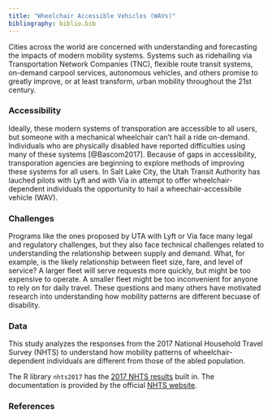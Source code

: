 ```yaml
---
title: "Wheelchair Accessible Vehicles (WAVs)"
bibliography: biblio.bib
---
```


Cities across the world are concerned with understanding and forecasting the impacts of modern mobility systems. Systems such as ridehailing via Transportation Network Companies (TNC), flexible route transit systems, on-demand carpool services, autonomous vehicles, and others promise to greatly improve, or at least transform, urban mobility throughout the 21st century.

### Accessibility
Ideally, these modern systems of transporation are accessible to all users, but someone with a mechanical wheelchair can't hail a ride on-demand. Individuals who are physically disabled have reported difficulties using many of these systems [@Bascom2017]. Because of gaps in accessibility, transporation agencies are beginning to explore methods of improving these systems for all users. In Salt Lake City, the Utah Transit Authority has lauched pilots with Lyft and with Via in attempt to offer wheelchair-dependent individuals the opportunity to hail a wheechair-accessibile vehicle (WAV).

### Challenges
Programs like the ones proposed by UTA with Lyft or Via face many legal and regulatory challenges, but they also face technical challenges related to understanding the relationship between supply and demand.  What, for example, is the likely relationship between fleet size, fare, and level of service? A larger fleet will serve requests more quickly, but might be too expensive to operate. A smaller fleet might be too inconvenient for anyone to rely on for daily travel. These questions and many others have motivated research into understanding how mobility patterns are different becuase of disability.

### Data
This study analyzes the responses from the 2017 National Household Travel Survey (NHTS) to understand how mobility patterns of wheelchair-dependent individuals are different from those of the abled population.

The R library `nhts2017` has the [2017 NHTS results](https://github.com/byu-transpolab/nhts2017) built in. The documentation is provided by the official [NHTS website](https://nhts.ornl.gov/documentation).

### References